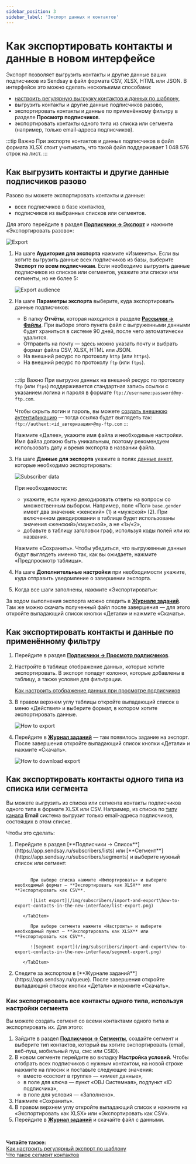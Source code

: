```yaml
---
sidebar_position: 3
sidebar_label: 'Экспорт данных и контактов'
---
```



# Как экспортировать контакты и данные в новом интерфейсе

Экспорт позволяет выгрузить контакты и другие данные ваших подписчиков из Sendsay в файл формата CSV, XLSX, HTML или JSON. В интерфейсе это можно сделать несколькими способами:

- [настроить регулярную выгрузку контактов и данных по шаблону](https://docs.sendsay.ru/automations/autoimport/how-to-set-autoexport),
- выгрузить контакты и другие данные подписчиков разово,
- экспортировать контакты и данные по применённому фильтру в разделе **Просмотр подписчиков**.
- экспортировать контакты одного типа из списка или сегмента (например, только email-адреса подписчиков).

:::tip Важно
При экспорте контактов и данных подписчиков в файл формата XLSX стоит учитывать, что такой файл поддерживает 1 048 576 строк на лист.
:::

## Как выгрузить контакты и другие данные подписчиков разово

Разово вы можете экспортировать контакты и данные:

- всех подписчиков в базе контактов,
- подписчиков из выбранных списков или сегментов.

Для этого перейдите в раздел [**Подписчики → Экспорт**](https://app.sendsay.ru/subscribers/subscribers/export) и нажмите «Экспортировать разово»:

![Export](/img/subscribers/import-and-export/how-to-export-contacts-in-the-new-interface/export.png)

1. На шаге **Аудитория для экспорта** нажмите «Изменить». Если вы хотите выгрузить данные всех подписчиков из базы, выберите **Экспорт по всем подписчикам**. Если необходимо выгрузить данные подписчиков из списков или сегментов, укажите эти списки или сегменты, но не более 5:

   ![Export audience](/img/subscribers/import-and-export/how-to-export-contacts-in-the-new-interface/export-audience.gif)

2. На шаге **Параметры экспорта** выберите, куда экспортировать данные подписчиков:

   - В папку **Отчёты**, которая находится в разделе [**Рассылки → Файлы**](https://app.sendsay.ru/campaigns/files). При выборе этого пункта файл с выгруженными данными будет храниться в системе 90 дней, после чего автоматически удалится.
   - Отправить на почту — здесь можно указать почту и выбрать формат файла CSV, XLSX, HTML или JSON.
   - На внешний ресурс по протоколу `http` (или `https`).
   - На внешний ресурс по протоколу `ftp` (или `ftps`).<br/><br/>

   :::tip Важно
   При выгрузке данных на внешний ресурс по протоколу `ftp` (или `ftps`) поддерживается стандартная запись ссылки с указанием логина и пароля в формате `ftp://username:password@my-ftp.com`.<br/><br/>Чтобы скрыть логин и пароль, вы можете [создать внешнюю аутентификацию](https://sendsay.ru/api/api.html#Создание-внешней-аутентификации) — тогда ссылка будет выглядеть так:<br/>`ftp://authext:<id_авторизации>@my-ftp.com`
   :::

   Нажмите «Далее», укажите имя файла и необходимые настройки. Имя файла должно быть уникальным, поэтому рекомендуем использовать дату и время экспорта в названии файла.

3. На шаге **Данные для экспорта** укажите в полях [данные анкет](https://docs.sendsay.ru/subscribers/subscriber-data/data-groups), которые необходимо экспортировать:

   ![Subscriber data](/img/subscribers/import-and-export/how-to-export-contacts-in-the-new-interface/subscriber-data.gif)

   При необходимости:

   - укажите, если нужно декодировать ответы на вопросы со множественным выбором. Например, поле «Пол» `base.gender` имеет два значения: «женский» (1) и «мужской» (2). При включенном декодировании в таблице будет использованы значения «женский»/«мужской», а не «1»/«2»,
   - добавьте в таблицу заголовки граф, используя коды полей или их названия.

   Нажмите «Сохранить». Чтобы убедиться, что выгруженные данные будут выглядеть именно так, как вы ожидаете, нажмите «Предпросмотр таблицы».

4. На шаге **Дополнительные настройки** при необходимости укажите, куда отправить уведомление о завершении экспорта.

5. Когда все шаги заполнены, нажмите «Экспортировать»:

За ходом выполнения экспорта можно следить в [**Журнале заданий**](https://app.sendsay.ru/queue). Там же можно скачать полученный файл после завершения — для этого откройте выпадающий список кнопки «Детали» и нажмите «Скачать».

## Как экспортировать контакты и данные по применённому фильтру

1. Перейдите в раздел [**Подписчики → Просмотр подписчиков**](https://app.sendsay.ru/subscribers/contacts).

2. Настройте в таблице отображение данных, которые хотите экспортировать. В экспорт попадут колонки, которые добавлены в таблицу, а также условия для фильтрации.

   [Как настроить отображение данных при просмотре подписчиков](https://docs.sendsay.ru/subscribers/contacts/how-to-display-data/)

3. В правом верхнем углу таблицы откройте выпадающий список в меню «Действия» и выберите формат, в котором хотите экспортировать данные.

   ![How to export](/img/subscribers/import-and-export\how-to-export-contacts-in-the-new-interface/how-to-export.png)

4. Перейдите в [**Журнал заданий**](https://app.sendsay.ru/queue) — там появилось задание на экспорт. После завершения откройте выпадающий список кнопки «Детали» и нажмите «Скачать».

   ![How to download export](/img/subscribers/import-and-export\how-to-export-contacts-in-the-new-interface/how-to-download-export.png)

## Как экспортировать контакты одного типа из списка или сегмента

Вы можете выгрузить из списка или сегмента контакты подписчиков одного типа в формате XLSX или CSV. Например, из списка по [типу канала](https://docs.sendsay.ru/getting-started/glossary/#т) **Email** система выгрузит только email-адреса подписчиков, состоящих в этом списке.

Чтобы это сделать:

<ol>
<li>  Перейдите в раздел [**Подписчики → Список**](https://app.sendsay.ru/subscribers/lists) или [**Сегмент**](https://app.sendsay.ru/subscribers/segments) и выберите нужный список или сегмент:</li>
<br/>
    <Tabs>

<TabItem value="key1" label="Экспорт из списка" default>

          При выборе списка нажмите «Импортировать» и выберите необходимый формат — **Экспортировать как XLSX** или **Экспортировать как CSV**.

          ![List export](/img/subscribers/import-and-export\how-to-export-contacts-in-the-new-interface/list-export.png)

       </TabItem>

<TabItem value="key2" label="Экспорт из сегмента" default>

          При выборе сегмента нажмите «Настроить» и выберите необходимый пункт — **Экспортировать как XLSX** или **Экспортировать как CSV**.

          ![Segment export](/img/subscribers/import-and-export\how-to-export-contacts-in-the-new-interface/segment-export.png)

       </TabItem>

</Tabs>

<li>  Следите за экспортом в [**Журнале заданий**](https://app.sendsay.ru/queue). После завершения откройте выпадающий список кнопки «Детали» и нажмите «Скачать».</li>
</ol>

### Как экспортировать все контакты одного типа, используя настройки сегмента

Вы можете создать сегмент со всеми контактами одного типа и экспортировать их. Для этого:

1. Зайдите в раздел [**Подписчики → Сегменты**](https://app.sendsay.ru/subscribers/segments), создайте сегмент и выберите тип контактов, который вы хотите экспортировать (email, веб-пуш, мобильный пуш, смс или CSID).
2. В новом сегменте перейдите во вкладку **Настройка условий**. Чтобы отобрать всех подписчиков с нужным контактом, на новой строке нажмите на плюсик и поставьте следующие значения:
   - вместо «состоит в группе» — «имеет данные»,
   - в поле для ключа — пункт «OBJ Системная», подпункт «ID подписчика»,
   - в поле для условия — «Заполнено».
3. Нажмите «Сохранить».
4. В правом верхнем углу откройте выпадающий список и нажмите на «Экспортировать как XLSX» или «Экспортировать как CSV».
5. Перейдите в [**Журнал заданий**](https://app.sendsay.ru/queue) и скачайте файл с данными.

<br />

**Читайте также:**<br/>
[Как настроить регулярный экспорт по шаблону](https://docs.sendsay.ru/automations/autoimport/how-to-set-autoexport)<br/>
[Что такое сегмент контактов](https://docs.sendsay.ru/subscribers/lists-and-segments/what-is-segment)
